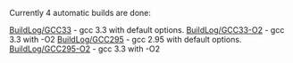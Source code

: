 Currently 4 automatic builds are done:

[[BuildLog/GCC33]] - gcc 3.3 with default options.
[[BuildLog/GCC33-O2]] - gcc 3.3 with -O2
[[BuildLog/GCC295]] - gcc 2.95 with default options.
[[BuildLog/GCC295-O2]] - gcc 3.3 with -O2